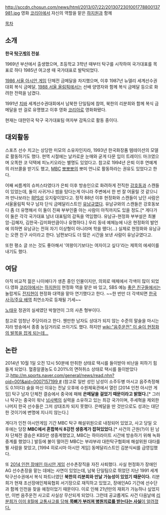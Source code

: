 http://sccdn.chosun.com/news/html/2013/07/22/2013072301001778800137981.jpg
영화 [[코리아]]에서 자신의 역할을 맡은 [[하지원]]과 함께

[[목차]]

== 소개 ==
'''한국 [[탁구]]계의 전설'''.

1969년 부산에서 출생했으며, 초등학교 3학년 때부터 탁구를 시작하여 국가대표를 목표로 하다 1985년 여고생 때 국가대표로 발탁되었다.

[[1986 서울 아시안 게임]] 단체전 금메달을 차지했으며, 이후 1987년 뉴델리 세계선수권대회 복식 금메달, [[1988 서울 올림픽]]에서는 선배 양영자와 함께 복식 금메달 등으로 화려한 전력을 남겼다.

1991년 [[치바]] 세계선수권대회에서 남북한 단일팀에 참여, 북한의 리분희와 함께 복식 금메달을 딴 걸로 유명했고 이후 영화 [[코리아]]로 영화화됐다. 

현재는 대한민국 탁구 국가대표팀 여자부 감독으로 활동 중이다.

== 대외활동 == 
스포츠 선수 치고는 상당한 미모의 소유자인지라, 1993년 한국화장품 템테이션의 모델로 활동하기도 했다. 현역 시절에는 날카로운 눈매와 굳게 다문 입이 트레이드 마크였으며 오똑한 코 덕택에 피노키오라는 별명도 있었다고. 참고로 1994년 은퇴 이후 연예계의 러브콜을 받기도 했고, [[MBC]] [[뽀뽀뽀]]의 뽀미 언니로 활동하라는 권유도 있었다고 한다.

어째 씨름계의 슈퍼스타였다가 은퇴 이후 방송인으로 화려하게 전직한 [[강호동]]과 스캔들이 있었는데, 둘이 사귀거나 썸을 탔다는게 아니라 주변에서 한 번 잘 어울릴 것 같으니까 만나보라는 [[RPS]]성 오지랖이었다고. 정작 88년 이후 현정화와 스캔들이 났던 사람은 서울올림픽 탁구 남자 단식 금메달리스트인 [[유남규]]였다. 유남규와의 스캔들은 강호동보다 좀 더 유명해서 이 둘이 진짜 부부인줄 아는 사람이 아직까지도 있을 정도.[* 게다가 이 둘은 각각 국가대표 남녀 대표팀의 감독을 역임했다. 유남규-현정화 부부설은 최불암-김혜자, 김한국-김미화만큼이나 유명하다.] 우리 동네 예체능에 나온 현정화의 발언에 의하면 유남규는 전혀 자기 이상형이 아니라며 학을 뗐다(...) 실제로 현정화와 유남규는 오랜 친구 사이라고 한다. 남편보다도 더 많은 시간을 보낸 사람이 유남규였다고.

또한 평소 글 쓰는 것도 좋아해서 '여왕이기보다는 여자이고 싶다'라는 제목의 에세이를 내기도 했다. 

== 여담 ==
아직 비교적 젊은 나이에다가 생존 중인 인물이지만, 의외로 매체에서 각색이 많이 되었다.영화 [[코리아]]에서는 [[하지원]]이 현정화 역을 맡은 바 있고, SBS 예능 [[좋은 친구들]]에서는 놀랍게도 [[전지현]]이 현정화 대역을 맡아 연기했다고 한다. ~~한 번만 더 각색되면 [[한국 사극/주요 배역]] 최연소자로 등재될 기세~~

[[노태우]] 정권의 실세였던 박철언이 그의 사촌 형부이다.

참고로 엄청난 주당이라고 한다. 웬만한 남자도 상대가 되지 않는 수준의 말술을 마시는지라 방송에서 종종 농담거리로 쓰이기도 했다. 하지만 [[wiki:"음주운전" 이 술이 현정화의 발목을 잡게 되는데...]]

== 논란 ==
2014년 10월 1일 오전 12시 50분에 만취한 상태로 택시를 들이받아 비난을 피하기 힘들게 되었다. 혈중알콜농도 0.201%의 면허취소 상태로 택시를 들이받았다고.[[http://m.sports.naver.com/general/news/read.nhn?oid=001&aid=0007157199 #]]
(참고로 일반 성인 남성이 소주두병 마시고 음주측정해도 0.1이다) 술을 마신 이유는 전날 오후에 수원체육관에서 열린 [2014 인천 아시안 게임] 탁구 남자 단체전 결승에서 중국에 패해 '''은메달을 걸었기 때문이라고 밝혔다.'''[* 그러나 탁구는 중국이 워낙 [[넘사벽]]의 실력을 소유하고 있는 최강 국가이며, 주세혁을 제외한 나머지 한국 선수들은 그저 상대조차 되지 못했다. 은메달을 딴 것만으로도 성과는 대단한 것이기에 변명에 지나지 않는다.]

게다가 인천 아시안게임 기간 MBC 탁구 해설위원으로 내정되어 있었고, 사고 당일 오후에는 당장 '''MBC에서 혼합복식 8강전 생중계가 잡혀있었다.'''[* 사건의 근원(?)이 된 남자 단체전 결승은 KBS만 생중계했었고, MBC는 하이라이트 시간에 방송하기 위해 녹화중계를 했었다.] 발등에 불이 떨어진 MBC는 부랴부랴 대한탁구협회에 해설위원 대타를 뛸 사람을 찾았고, [1994 히로시마 아시안 게임] 동메달리스트인 김분식씨를 급영입했다.

또 [[2014 인천 장애인 아시안 게임]] 선수촌장직을 자진 사퇴했다. 사실 현정화가 장애인AG 선수촌장을 맡는 데에는 사연이 있었는데, 남북 단일팀으로 뛰었던 지난 1991 세계탁구선수권에서 복식 파트너였던 '''북한의 리분희와 만날 가능성이 있었기 때문이다.''' 리분희가 현재 조선장애인체육협회 서기장으로 재직하고 있었고, 장애인AG 기간에 선수단과 함께 인천을 찾을 예정이었기 때문이다. 이로 인해 21년만의 재회가 가능하나 싶었지만, 이번 음주운전 사고로 사실상 무산되게 되었다. 그런데 공교롭게도 사건 다음날에 [http://m.sports.naver.com/general/news/read.nhn?oid=001&aid=0007160454 리분희가 이미 8월에 교통사고를 당해 '''목뼈가 부러져 병원치료를 받는다는 사실'''이 알려졌다.]
